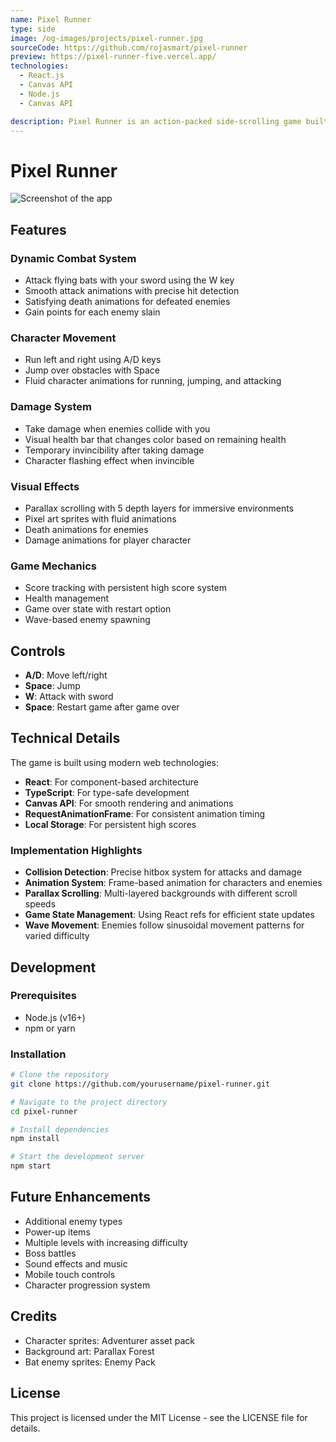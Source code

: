 ```yaml
---
name: Pixel Runner
type: side
image: /og-images/projects/pixel-runner.jpg
sourceCode: https://github.com/rojasmart/pixel-runner
preview: https://pixel-runner-five.vercel.app/
technologies:
  - React.js
  - Canvas API
  - Node.js
  - Canvas API

description: Pixel Runner is an action-packed side-scrolling game built with React and TypeScript, featuring fluid animations, parallax backgrounds, and engaging combat mechanics. Play as a brave bunny warrior slashing through flying bat enemies while navigating through a beautifully rendered forest environment.
---
```


# **Pixel Runner**

![Screenshot of the app](/og-images/projects/pixel-runner.jpg)

## Features

### Dynamic Combat System

- Attack flying bats with your sword using the W key
- Smooth attack animations with precise hit detection
- Satisfying death animations for defeated enemies
- Gain points for each enemy slain

### Character Movement

- Run left and right using A/D keys
- Jump over obstacles with Space
- Fluid character animations for running, jumping, and attacking

### Damage System

- Take damage when enemies collide with you
- Visual health bar that changes color based on remaining health
- Temporary invincibility after taking damage
- Character flashing effect when invincible

### Visual Effects

- Parallax scrolling with 5 depth layers for immersive environments
- Pixel art sprites with fluid animations
- Death animations for enemies
- Damage animations for player character

### Game Mechanics

- Score tracking with persistent high score system
- Health management
- Game over state with restart option
- Wave-based enemy spawning

## Controls

- **A/D**: Move left/right
- **Space**: Jump
- **W**: Attack with sword
- **Space**: Restart game after game over

## Technical Details

The game is built using modern web technologies:

- **React**: For component-based architecture
- **TypeScript**: For type-safe development
- **Canvas API**: For smooth rendering and animations
- **RequestAnimationFrame**: For consistent animation timing
- **Local Storage**: For persistent high scores

### Implementation Highlights

- **Collision Detection**: Precise hitbox system for attacks and damage
- **Animation System**: Frame-based animation for characters and enemies
- **Parallax Scrolling**: Multi-layered backgrounds with different scroll speeds
- **Game State Management**: Using React refs for efficient state updates
- **Wave Movement**: Enemies follow sinusoidal movement patterns for varied difficulty

## Development

### Prerequisites

- Node.js (v16+)
- npm or yarn

### Installation

```bash
# Clone the repository
git clone https://github.com/yourusername/pixel-runner.git

# Navigate to the project directory
cd pixel-runner

# Install dependencies
npm install

# Start the development server
npm start
```

## Future Enhancements

- Additional enemy types
- Power-up items
- Multiple levels with increasing difficulty
- Boss battles
- Sound effects and music
- Mobile touch controls
- Character progression system

## Credits

- Character sprites: Adventurer asset pack
- Background art: Parallax Forest
- Bat enemy sprites: Enemy Pack

## License

This project is licensed under the MIT License - see the LICENSE file for details.
